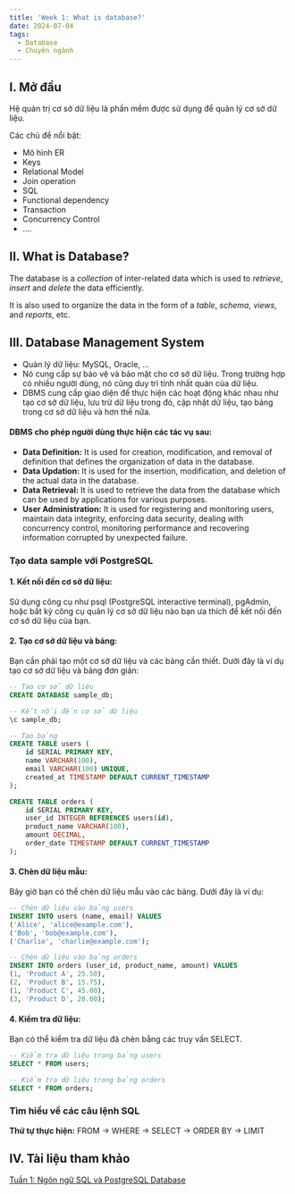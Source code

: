 ```yaml
---
title: 'Week 1: What is database?'
date: 2024-07-04
tags: 
  - Database
  - Chuyên ngành
---
```

## I. Mở đầu

Hệ quản trị cơ sở dữ liệu là phần mềm được sử dụng để quản lý cơ sở dữ liệu. 

Các chủ đề nổi bật:
- Mô hình ER
- Keys
- Relational Model
- Join operation
- SQL
- Functional dependency
- Transaction
- Concurrency Control
- ....

## II. What is Database?
The database is a *collection* of inter-related data which is used to *retrieve*, *insert* and *delete* the data efficiently. 

It is also used to organize the data in the form of a *table*, *schema*, *views*, and *reports*, etc.
## III. Database Management System
- Quản lý dữ liệu: MySQL, Oracle, ...
- Nó cung cấp sự bảo vệ và bảo mật cho cơ sở dữ liệu. Trong trường hợp có nhiều người dùng, nó cũng duy trì tính nhất quán của dữ liệu.
- DBMS cung cấp giao diện để thực hiện các hoạt động khác nhau như tạo cơ sở dữ liệu, lưu trữ dữ liệu trong đó, cập nhật dữ liệu, tạo bảng trong cơ sở dữ liệu và hơn thế nữa.
#### DBMS cho phép người dùng thực hiện các tác vụ sau:
- **Data Definition:** It is used for creation, modification, and removal of definition that defines the organization of data in the database.
- **Data Updation:** It is used for the insertion, modification, and deletion of the actual data in the database.
- **Data Retrieval:** It is used to retrieve the data from the database which can be used by applications for various purposes.
- **User Administration:** It is used for registering and monitoring users, maintain data integrity, enforcing data security, dealing with concurrency control, monitoring performance and recovering information corrupted by unexpected failure.
### Tạo data sample với PostgreSQL
#### 1. Kết nối đến cơ sở dữ liệu: 
Sử dụng công cụ như psql (PostgreSQL interactive terminal), pgAdmin, hoặc bất kỳ công cụ quản lý cơ sở dữ liệu nào bạn ưa thích để kết nối đến cơ sở dữ liệu của bạn.
#### 2. Tạo cơ sở dữ liệu và bảng: 
Bạn cần phải tạo một cơ sở dữ liệu và các bảng cần thiết. Dưới đây là ví dụ tạo cơ sở dữ liệu và bảng đơn giản:
```sql
-- Tạo cơ sở dữ liệu
CREATE DATABASE sample_db;

-- Kết nối đến cơ sở dữ liệu
\c sample_db;

-- Tạo bảng
CREATE TABLE users (
    id SERIAL PRIMARY KEY,
    name VARCHAR(100),
    email VARCHAR(100) UNIQUE,
    created_at TIMESTAMP DEFAULT CURRENT_TIMESTAMP
);

CREATE TABLE orders (
    id SERIAL PRIMARY KEY,
    user_id INTEGER REFERENCES users(id),
    product_name VARCHAR(100),
    amount DECIMAL,
    order_date TIMESTAMP DEFAULT CURRENT_TIMESTAMP
);

```
#### 3. Chèn dữ liệu mẫu: 
Bây giờ bạn có thể chèn dữ liệu mẫu vào các bảng. Dưới đây là ví dụ:
```sql
-- Chèn dữ liệu vào bảng users
INSERT INTO users (name, email) VALUES
('Alice', 'alice@example.com'),
('Bob', 'bob@example.com'),
('Charlie', 'charlie@example.com');

-- Chèn dữ liệu vào bảng orders
INSERT INTO orders (user_id, product_name, amount) VALUES
(1, 'Product A', 25.50),
(2, 'Product B', 15.75),
(1, 'Product C', 45.00),
(3, 'Product D', 20.00);

```
#### 4. Kiểm tra dữ liệu: 
Bạn có thể kiểm tra dữ liệu đã chèn bằng các truy vấn SELECT.
```sql
-- Kiểm tra dữ liệu trong bảng users
SELECT * FROM users;

-- Kiểm tra dữ liệu trong bảng orders
SELECT * FROM orders;

```
### Tìm hiểu về các câu lệnh SQL
**Thứ tự thực hiện:** FROM $\rightarrow$ WHERE $\rightarrow$ SELECT $\rightarrow$ ORDER BY $\rightarrow$ LIMIT

## IV. Tài liệu tham khảo

[Tuần 1: Ngôn ngữ SQL và PostgreSQL Database](/public/database/Tuần%201_%20Ngôn%20ngữ%20SQL%20và%20PostgreSQL%20Database.pdf)
